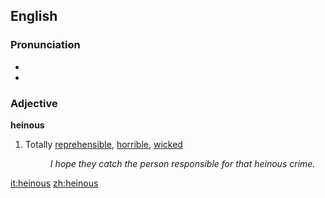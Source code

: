 ==English==
===Pronunciation===
*{{audio|en-uk-heinous.ogg|Audio (UK)}}
*{{audio|en-us-heinous.ogg|Audio (US)}}

===Adjective===
'''heinous'''
#Totally [[reprehensible]], [[horrible]], [[wicked]]
#:''I hope they catch the person responsible for that heinous crime.''

[[it:heinous]]
[[zh:heinous]]